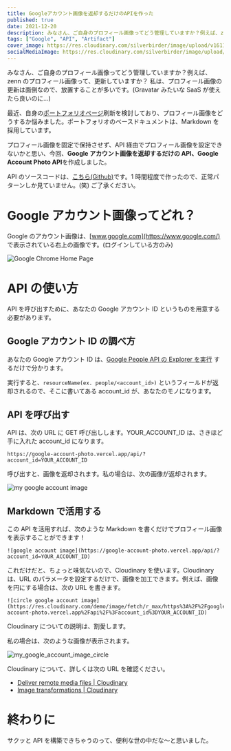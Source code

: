 ```yaml
---
title: Googleアカウント画像を返却するだけのAPIを作った
published: true
date: 2021-12-20
description: みなさん、ご自身のプロフィール画像ってどう管理していますか？例えば、zennのプロフィール画像って、更新していますか？ 私は、プロフィール画像の更新は面倒なので、放置することが多いです。(GravatarみたいなSaaSが使えたら良いのに...)
tags: ["Google", "API", "Artifact"]
cover_image: https://res.cloudinary.com/silverbirder/image/upload/v1611128736/silver-birder.github.io/assets/logo.png
socialMediaImage: https://res.cloudinary.com/silverbirder/image/upload/v1611128736/silver-birder.github.io/assets/logo.png
---
```


みなさん、ご自身のプロフィール画像ってどう管理していますか？例えば、zenn のプロフィール画像って、更新していますか？ 私は、プロフィール画像の更新は面倒なので、放置することが多いです。(Gravatar みたいな SaaS が使えたら良いのに...)

最近、自身の[ポートフォリオページ](https://silverbirder.github.io/)刷新を検討しており、プロフィール画像をどうするか悩みました。ポートフォリオのベースドキュメントは、Markdown を採用しています。

プロフィール画像を固定で保持させず、API 経由でプロフィール画像を設定できないかと思い、今回、**Google アカウント画像を返却するだけの API、Google Account Photo API**を作成しました。

API のソースコードは、[こちら(Github)](https://github.com/silverbirder/Google-Account-Photo-API)です。1 時間程度で作ったので、正常パターンしか見ていません。(笑) ご了承ください。

# Google アカウント画像ってどれ？

Google のアカウント画像は、[www.google.com](https://www.google.com/) で表示されている右上の画像です。(ログインしている方のみ)

![Google Chrome Home Page](https://github.com/silverbirder/Google-Account-Photo-API/blob/main/assets/i_want_to_that_image.png?raw=true)

# API の使い方

API を呼び出すために、あなたの Google アカウント ID というものを用意する必要があります。

## Google アカウント ID の調べ方

あなたの Google アカウント ID は、[Google People API の Explorer を実行](https://developers.google.com/people/api/rest/v1/people/get?apix_params=%7B%22resourceName%22%3A%22people%2Fme%22%2C%22personFields%22%3A%22photos%22%7D) するだけで分かります。

実行すると、`resourceName(ex. people/<account_id>)` というフィールドが返却されるので、そこに書いてある account_id が、あなたのモノになります。

## API を呼び出す

API は、次の URL に GET 呼び出しします。YOUR_ACCOUNT_ID は、さきほど手に入れた account_id になります。

```
https://google-account-photo.vercel.app/api/?account_id=YOUR_ACCOUNT_ID
```

呼び出すと、画像を返却されます。私の場合は、次の画像が返却されます。

![my google account image](https://google-account-photo.vercel.app/api/?account_id=101722346324226588907)

## Markdown で活用する

この API を活用すれば、次のような Markdown を書くだけでプロフィール画像を表示することができます！

```
![google account image](https://google-account-photo.vercel.app/api/?account_id=YOUR_ACCOUNT_ID)
```

これだけだと、ちょっと味気ないので、Cloudinary を使います。Cloudinary は、URL のパラメータを設定するだけで、画像を加工できます。例えば、画像を円にする場合は、次の URL を書きます。

```
![circle google account image](https://res.cloudinary.com/demo/image/fetch/r_max/https%3A%2F%2Fgoogle-account-photo.vercel.app%2Fapi%2F%3Faccount_id%3DYOUR_ACCOUNT_ID)
```

Cloudinary についての説明は、割愛します。

私の場合は、次のような画像が表示されます。

![my_google_account_image_circle](https://res.cloudinary.com/demo/image/fetch/r_max/https%3A%2F%2Fgoogle-account-photo.vercel.app%2Fapi%2F%3Faccount_id%3D101722346324226588907)

Cloudinary について、詳しくは次の URL を確認ください。

- [Deliver remote media files | Cloudinary](https://cloudinary.com/documentation/fetch_remote_images)
- [Image transformations | Cloudinary](https://cloudinary.com/documentation/image_transformations)

# 終わりに

サクッと API を構築できちゃうのって、便利な世の中だな〜と思いました。
